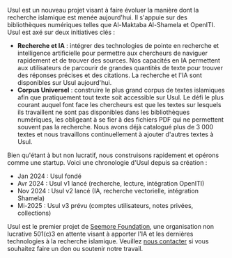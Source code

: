 Usul est un nouveau projet visant à faire évoluer la manière dont la recherche islamique est menée aujourd'hui. Il s'appuie sur des bibliothèques numériques telles que Al-Maktaba Al-Shamela et OpenITI. Usul est axé sur deux initiatives clés :

- **Recherche et IA** : intégrer des technologies de pointe en recherche et intelligence artificielle pour permettre aux chercheurs de naviguer rapidement et de trouver des sources. Nos capacités en IA permettent aux utilisateurs de parcourir de grandes quantités de texte pour trouver des réponses précises et des citations. La recherche et l'IA sont disponibles sur Usul aujourd'hui.
- **Corpus Universel** : construire le plus grand corpus de textes islamiques afin que pratiquement tout texte soit accessible sur Usul. Le défi le plus courant auquel font face les chercheurs est que les textes sur lesquels ils travaillent ne sont pas disponibles dans les bibliothèques numériques, les obligeant à se fier à des fichiers PDF qui ne permettent souvent pas la recherche. Nous avons déjà catalogué plus de 3 000 textes et nous travaillons continuellement à ajouter d'autres textes à Usul.

Bien qu'étant à but non lucratif, nous construisons rapidement et opérons comme une startup. Voici une chronologie d'Usul depuis sa création :

- Jan 2024 : Usul fondé
- Avr 2024 : Usul v1 lancé (recherche, lecture, intégration OpenITI)
- Nov 2024 : Usul v2 lancé (IA, recherche vectorielle, intégration Shamela)
- Mi-2025 : Usul v3 prévu (comptes utilisateurs, notes privées, collections)

Usul est le premier projet de <a href="https://digitalseem.org" target="_blank">Seemore Foundation</a>, une organisation non lucrative 501(c)3 en attente visant à apporter l'IA et les dernières technologies à la recherche islamique. Veuillez <a href="mailto:contact@digitalseem.org" target="_blank">nous contacter</a> si vous souhaitez faire un don ou soutenir notre travail.
